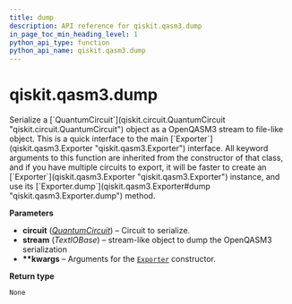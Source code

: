 ```yaml
---
title: dump
description: API reference for qiskit.qasm3.dump
in_page_toc_min_heading_level: 1
python_api_type: function
python_api_name: qiskit.qasm3.dump
---
```


# qiskit.qasm3.dump

<Function id="qiskit.qasm3.dump" isDedicatedPage={true} github="https://github.com/qiskit/qiskit/tree/stable/0.21/qiskit/qasm3/__init__.py" signature="dump(circuit, stream, **kwargs)">
  Serialize a [`QuantumCircuit`](qiskit.circuit.QuantumCircuit "qiskit.circuit.QuantumCircuit") object as a OpenQASM3 stream to file-like object.

  <Admonition title="Note" type="note">
    This is a quick interface to the main [`Exporter`](qiskit.qasm3.Exporter "qiskit.qasm3.Exporter") interface. All keyword arguments to this function are inherited from the constructor of that class, and if you have multiple circuits to export, it will be faster to create an [`Exporter`](qiskit.qasm3.Exporter "qiskit.qasm3.Exporter") instance, and use its [`Exporter.dump`](qiskit.qasm3.Exporter#dump "qiskit.qasm3.Exporter.dump") method.
  </Admonition>

  **Parameters**

  *   **circuit** ([*QuantumCircuit*](qiskit.circuit.QuantumCircuit "qiskit.circuit.QuantumCircuit")) – Circuit to serialize.
  *   **stream** (*TextIOBase*) – stream-like object to dump the OpenQASM3 serialization
  *   **\*\*kwargs** – Arguments for the [`Exporter`](qiskit.qasm3.Exporter "qiskit.qasm3.Exporter") constructor.

  **Return type**

  `None`
</Function>

